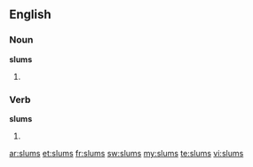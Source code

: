 ==English==

===Noun===
'''slums'''

# {{plural of|slum}}

===Verb===
'''slums'''

# {{third-person singular of|slum}}

[[ar:slums]]
[[et:slums]]
[[fr:slums]]
[[sw:slums]]
[[my:slums]]
[[te:slums]]
[[vi:slums]]